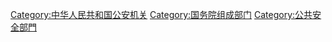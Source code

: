 {{Catmore|中华人民共和国公安部}}

[[Category:中华人民共和国公安机关|Category:中华人民共和国公安机关]]
[[Category:国务院组成部门|Category:国务院组成部门]]
[[Category:公共安全部門|Category:公共安全部門]]